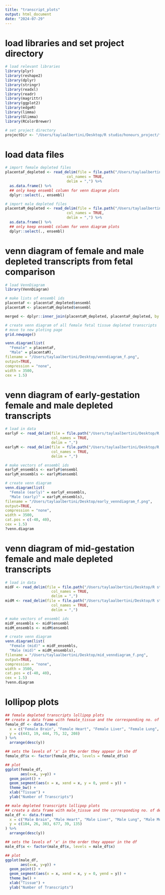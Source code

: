 ```yaml
---
title: "transcript_plots"
output: html_document
date: "2024-07-29"
---
```


# load libraries and set project directory 
```r
# load relevant libraries 
library(plyr)
library(reshape2)
library(dplyr)
library(stringr)
library(readxl)
library(readr)
library(magrittr)
library(ggplot2)
library(edgeR)
library(limma)
library(Glimma)
library(RColorBrewer)

# set project directory
projectDir <- "/Users/taylaalbertini/Desktop/R studio/honours_project/fetal_comparison/tissue_depletion/rawData"
```

# load data files
```r
# import female depleted files
placentaF_depleted <- read_delim(file = file.path("/Users/taylaalbertini/Desktop/R studio/honours_project/fetal_comparison/readCounts_analysis/rawData/placentaF_depleted.csv"),
                            col_names = TRUE,
                            delim = ",") %>%
  as.data.frame() %>%
  ## only keep ensembl column for venn diagram plots
  dplyr::select(., ensembl)

# import male depleted files
placentaM_depleted <- read_delim(file = file.path("/Users/taylaalbertini/Desktop/R studio/honours_project/fetal_comparison/readCounts_analysis/rawData/placentaM_depleted.csv"),
                            col_names = TRUE,
                            delim = ",") %>%
  as.data.frame() %>%
  ## only keep ensembl column for venn diagram plots
  dplyr::select(., ensembl)
```

# venn diagram of female and male depleted transcripts from fetal comparison 
```r
# load VennDiagram
library(VennDiagram)

# make lists of ensembl ids
placentaF <- placentaF_depleted$ensembl
placentaM <- placentaM_depleted$ensembl

merged <- dplyr::inner_join(placentaM_depleted, placentaF_depleted, by = join_by("ensembl"))

# create venn diagram of all female fetal tissue depleted transcripts 
# move to new ploting page
grid.newpage() 

venn.diagram(list(
  "Female" = placentaF, 
  "Male" = placentaM), 
filename = "/Users/taylaalbertini/Desktop/venndiagram_f.png", 
output=TRUE,
compression = "none",
width = 3500,
cex = 1.5)
```

# venn diagram of early-gestation female and male depleted transcripts 
```r
# load in data
earlyF <- read_delim(file = file.path("/Users/taylaalbertini/Desktop/R studio/honours_project/oxygen_threshold/rawData/earlyF_depleted.csv"),
                     col_names = TRUE,
                     delim = ",")
earlyM <- read_delim(file = file.path("/Users/taylaalbertini/Desktop/R studio/honours_project/oxygen_threshold/rawData/earlyM_depleted.csv"),
                     col_names = TRUE,
                     delim = ",")

# make vectors of ensembl ids
earlyF_ensembls <- earlyF$ensembl
earlyM_ensembls <- earlyM$ensembl

# create venn diagram 
venn.diagram(list(
  "Female (early)" = earlyF_ensembls, 
  "Male (early)" = earlyM_ensembls), 
filename = "/Users/taylaalbertini/Desktop/early_venndiagram_f.png", 
output=TRUE,
compression = "none",
width = 3500,
cat.pos = c(-40, 40),
cex = 1.5)
?venn.diagram
```

# venn diagram of mid-gestation female and male depleted transcripts 
```r
# load in data
midF <- read_delim(file = file.path("/Users/taylaalbertini/Desktop/R studio/honours_project/oxygen_threshold/rawData/midF_depleted.csv"),
                     col_names = TRUE,
                     delim = ",")
midM <- read_delim(file = file.path("/Users/taylaalbertini/Desktop/R studio/honours_project/oxygen_threshold/rawData/midM_depleted.csv"),
                     col_names = TRUE,
                     delim = ",")

# make vectors of ensembl ids
midF_ensembls <- midF$ensembl
midM_ensembls <- midM$ensembl

# create venn diagram 
venn.diagram(list(
  "Female (mid)" = midF_ensembls, 
  "Male (mid)" = midM_ensembls), 
filename = "/Users/taylaalbertini/Desktop/mid_venndiagram_f.png", 
output=TRUE,
compression = "none",
width = 3500,
cat.pos = c(-40, 40),
cex = 1.5)
?venn.diagram
```

# lollipop plots
```r
## female depleted transcripts lollipop plots
## create a data frame with female_tissue and the corresponding no. of depleted transcripts
female_df <- data.frame(
  x = c("Female Brain", "Female Heart", "Female Liver", "Female Lung", "Female Muscle", "Female Placenta"),
  y = c(443, 19, 444, 75, 32, 208)
) %>% 
  arrange(desc(y))

## sets the levels of 'x' in the order they appear in the df
female_df$x <- factor(female_df$x, levels = female_df$x)

## plot
ggplot(female_df,
       aes(x=x, y=y)) +
  geom_point() +
  geom_segment(aes(x = x, xend = x, y = 0, yend = y)) +
  theme_bw() +
  xlab("Tissue") +
  ylab("Number of Transcripts") 

## male depleted transcripts lollipop plots
## create a data frame with male_tissue and the corresponding no. of depleted transcripts
male_df <- data.frame(
  x = c("Male Brain", "Male Heart", "Male Liver", "Male Lung", "Male Muscle", "Male Placenta"),
  y = c(184, 26, 383, 677, 39, 135)
) %>% 
  arrange(desc(y))

## sets the levels of 'x' in the order they appear in the df
male_df$x <- factor(male_df$x, levels = male_df$x)

## plot
ggplot(male_df,
       aes(x=x, y=y)) +
  geom_point() +
  geom_segment(aes(x = x, xend = x, y = 0, yend = y)) +
  theme_bw() +
  xlab("Tissue") +
  ylab("Number of Transcripts") 
```




